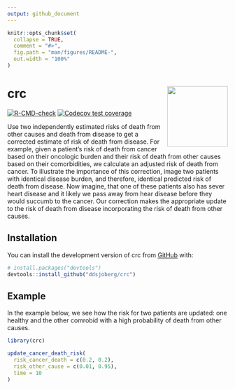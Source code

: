 ```yaml
---
output: github_document
---
```


<!-- README.md is generated from README.Rmd. Please edit that file -->

```r
knitr::opts_chunk$set(
  collapse = TRUE,
  comment = "#>",
  fig.path = "man/figures/README-",
  out.width = "100%"
)
```

# crc <a href="http://www.danieldsjoberg.com/crc/"><img src="man/figures/logo.png" align="right" height="138" /></a>

<!-- badges: start -->
[![R-CMD-check](https://github.com/ddsjoberg/crc/actions/workflows/R-CMD-check.yaml/badge.svg)](https://github.com/ddsjoberg/crc/actions/workflows/R-CMD-check.yaml)
[![Codecov test coverage](https://codecov.io/gh/ddsjoberg/crc/branch/main/graph/badge.svg)](https://app.codecov.io/gh/ddsjoberg/crc?branch=main)
<!-- badges: end -->

Use two independently estimated risks of death from other causes and death from disease to get a corrected estimate of risk of death from disease.
For example, given a patient's risk of death from cancer based on their oncologic burden and their risk of death from other causes based on their comorbidities, we calculate an adjusted risk of death from cancer. To illustrate the importance of this correction, image two patients with identical disease burden, and
therefore, identical predicted risk of death from disease.
Now imagine, that one of these patients also has sever heart disease and it likely we pass away from hear disease before they would succumb to the cancer.
Our correction makes the appropriate update to the risk of death from disease incorporating the risk of death from other causes.

## Installation

You can install the development version of crc from [GitHub](https://github.com/) with:

``` r
# install.packages("devtools")
devtools::install_github("ddsjoberg/crc")
```

## Example

In the example below, we see how the risk for two patients are updated: one healthy and the other comrobid with a high probability of death from other causes.

```r
library(crc)

update_cancer_death_risk(
  risk_cancer_death = c(0.2, 0.2),
  risk_other_cause = c(0.01, 0.95),
  time = 10
)
```
